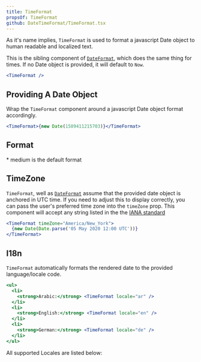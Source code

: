 ```yaml
---
title: TimeFormat
propsOf: TimeFormat
github: DateTimeFormat/TimeFormat.tsx
---
```



As it's name implies, `TimeFormat` is used to format a javascript Date object to human readable and localized text.

This is the sibling component of [`DateFormat`](date-format), which does the same thing for times. If no Date object is provided, it will default to `Now`.

```jsx
<TimeFormat />
```

## Providing A Date Object

Wrap the `TimeFormat` component around a javascript Date object format accordingly.

```jsx
<TimeFormat>{new Date(1589411215703)}</TimeFormat>
```

## Format

\* medium is the default format

<TimeFormatTable />

## TimeZone

`TimeFormat`, well as [`DateFormat`]('date-format') assume that the provided date object is anchored in UTC time. If you need to adjust this to display correctly, you can pass the user's preferred time zone into the `timeZone` prop. This component will accept any string listed in the the [IANA standard](https://en.wikipedia.org/wiki/List_of_tz_database_time_zones)

```jsx
<TimeFormat timeZone="America/New_York">
  {new Date(Date.parse('05 May 2020 12:00 UTC'))}
</TimeFormat>
```

## I18n

`TimeFormat` automatically formats the rendered date to the provided language/locale code.

```jsx
<ul>
  <li>
    <strong>Arabic:</strong> <TimeFormat locale="ar" />
  </li>
  <li>
    <strong>English:</strong> <TimeFormat locale="en" />
  </li>
  <li>
    <strong>German:</strong> <TimeFormat locale="de" />
  </li>
</ul>
```

All supported Locales are listed below:

<LocaleTable />
